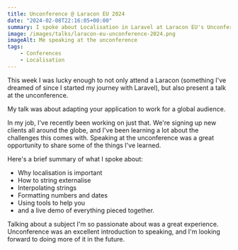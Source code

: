 ```yaml
---
title: Unconference @ Laracon EU 2024
date: "2024-02-08T22:16:05+00:00"
summary: I spoke about Localisation in Laravel at Laracon EU's Unconference
image: /images/talks/laracon-eu-unconference-2024.png
imageAlt: Me speaking at the unconference
tags:
    - Conferences
    - Localisation
---
```


This week I was lucky enough to not only attend a Laracon (something I've dreamed of since I started my journey with Laravel), but also present a talk at the unconference.

My talk was about adapting your application to work for a global audience.

In my job, I've recently been working on just that. We're signing up new clients all around the globe, and I've been learning a lot about the challenges this comes with. Speaking at the unconference was a great opportunity to share some of the things I've learned.

Here's a brief summary of what I spoke about:

- Why localisation is important
- How to string externalise
- Interpolating strings
- Formatting numbers and dates
- Using tools to help you
- and a live demo of everything pieced together.

Talking about a subject I'm so passionate about was a great experience. Unconference was an excellent introduction to speaking, and I'm looking forward to doing more of it in the future.
